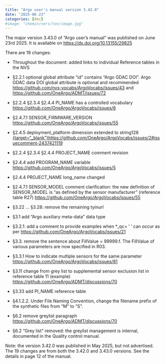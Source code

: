 ```yaml
---
title: "Argo user's manual version 3.43.0"
date: "2025-06-23"
categories: [doc]
#image: "chemin/vers/ton/image.jpg"
---
```

The major version 3.43.0 of "Argo user's manual" was published on June 23rd 2025.
It is available on [https://dx.doi.org/10.13155/29825](https://dx.doi.org/10.13155/29825){target="_blank"}

There are 19 changes: 

- Throughout the document: added links to individual Reference tables in the NVS

- §2.2.1 optional global attribute “id” contains “Argo GDAC DOI”. Argo GDAC data DOI global attribute is optional and recommended [https://github.com/nvs-vocabs/ArgoVocabs/issues/43](https://github.com/nvs-vocabs/ArgoVocabs/issues/43){target="_blank"}  and [https://github.com/OneArgo/ADMT/issues/72](https://github.com/OneArgo/ADMT/issues/72){target="_blank"} 

- §2.2.4 §2.3.4 §2.4.4 PI_NAME has a controlled vocabulary [https://github.com/OneArgo/ArgoVocabs/issues/6](https://github.com/OneArgo/ArgoVocabs/issues/6){target="_blank"} 

- §2.4.7.1 SENSOR_FIRMWARE_VERSION [https://github.com/OneArgo/ArgoVocabs/issues/55](https://github.com/OneArgo/ArgoVocabs/issues/55){target="_blank"} 

- §2.4.5 deployment_platform dimension extended to string128 [{target="_blank"}https://github.com/OneArgo/ArgoVocabs/issues/2#issuecomment-2437421119]({target="_blank"}https://github.com/OneArgo/ArgoVocabs/issues/2#issuecomment-2437421119) 

- §2.2.4 §2.3.4 §2.4.4 PROJECT_NAME comment revision

- §2.4.4 add PROGRAM_NAME variable [https://github.com/OneArgo/ArgoVocabs/issues/5](https://github.com/OneArgo/ArgoVocabs/issues/5){target="_blank"} 

- §2.4.4 PROJECT_NAME long_name changed

- §2.4.7.1 SENSOR_MODEL comment clarification: the new definition of SENSOR_MODEL is "as defined by the sensor manufacturer" (reference table R27) [https://github.com/OneArgo/ArgoVocabs/issues/55](https://github.com/OneArgo/ArgoVocabs/issues/55){target="_blank"} 

- §3.22 … §3.28: remove the remaining tyinurl

- §3.1 add “Argo auxiliary meta-data” data type

- §3.2.1: add a comment to provide examples when *_qc= ' ' can occur as per [https://github.com/OneArgo/ArgoVocabs/issues/21](https://github.com/OneArgo/ArgoVocabs/issues/21){target="_blank"} 

- §3.3.  remove the sentence about FillValue = 99999.f.  The FillValue of various parameters are now specified in R03.

- §3.3.1 How to indicate multiple sensors for the same parameter [https://github.com/OneArgo/ArgoVocabs/issues/81](https://github.com/OneArgo/ArgoVocabs/issues/81){target="_blank"} 

- §3.11 change from grey list to supplemental sensor exclusion list in reference table 11 (example) [https://github.com/OneArgo/ADMT/discussions/70](https://github.com/OneArgo/ADMT/discussions/70){target="_blank"} 

- §3.33 add PI_NAME reference table

- §4.1.2.2.  Under File Naming Convention, change the filename prefix of the synthetic files from "M" to "S".

- §6.2 remove greylist paragraph [https://github.com/OneArgo/ADMT/discussions/70](https://github.com/OneArgo/ADMT/discussions/70){target="_blank"} 

- §6.2 “Grey list” removed: the greylist management is internal, documented in the Quality control manual.
 

Note: the version 3.42.0 was published in May 2025, but not advertised. The 19 changes are from both the 3.42.0 and 3.43.0 versions. See the details in page 12 of the manual.